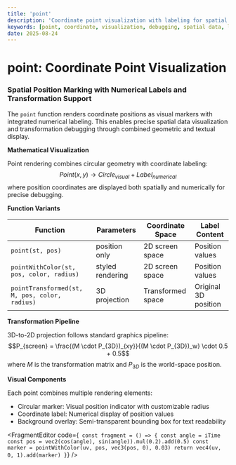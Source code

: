 ```yaml
---
title: 'point'
description: 'Coordinate point visualization with labeling for spatial data display and debugging'
keywords: [point, coordinate, visualization, debugging, spatial data, labeling, transformation]
date: 2025-08-24
---
```



# point: Coordinate Point Visualization

### Spatial Position Marking with Numerical Labels and Transformation Support

The `point` function renders coordinate positions as visual markers with integrated numerical labeling. This enables precise spatial data visualization and transformation debugging through combined geometric and textual display.

**Mathematical Visualization**

Point rendering combines circular geometry with coordinate labeling:
$$Point(x, y) \rightarrow Circle_{visual} + Label_{numerical}$$
where position coordinates are displayed both spatially and numerically for precise debugging.

**Function Variants**

| Function                                      | Parameters       | Coordinate Space  | Label Content        |
| --------------------------------------------- | ---------------- | ----------------- | -------------------- |
| `point(st, pos)`                              | position only    | 2D screen space   | Position values      |
| `pointWithColor(st, pos, color, radius)`      | styled rendering | 2D screen space   | Position values      |
| `pointTransformed(st, M, pos, color, radius)` | 3D projection    | Transformed space | Original 3D position |

**Transformation Pipeline**

3D-to-2D projection follows standard graphics pipeline:
$$P_{screen} = \frac{(M \cdot P_{3D})_{xy}}{(M \cdot P_{3D})_w} \cdot 0.5 + 0.5$$
where $M$ is the transformation matrix and $P_{3D}$ is the world-space position.

**Visual Components**

Each point combines multiple rendering elements:

- Circular marker: Visual position indicator with customizable radius
- Coordinate label: Numerical display of position values
- Background overlay: Semi-transparent bounding box for text readability

<FragmentEditor
        code={`
const fragment = () => {
        const angle = iTime
        const pos = vec2(cos(angle), sin(angle)).mul(0.2).add(0.5)
        const marker = pointWithColor(uv, pos, vec3(pos, 0), 0.03)
        return vec4(uv, 0, 1).add(marker)
}`}
/>
